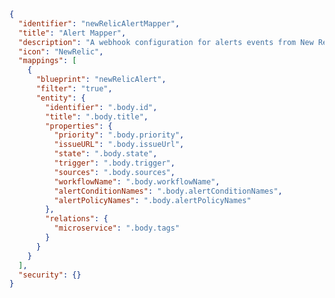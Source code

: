 ```json showLineNumbers
{
  "identifier": "newRelicAlertMapper",
  "title": "Alert Mapper",
  "description": "A webhook configuration for alerts events from New Relic",
  "icon": "NewRelic",
  "mappings": [
    {
      "blueprint": "newRelicAlert",
      "filter": "true",
      "entity": {
        "identifier": ".body.id",
        "title": ".body.title",
        "properties": {
          "priority": ".body.priority",
          "issueURL": ".body.issueUrl",
          "state": ".body.state",
          "trigger": ".body.trigger",
          "sources": ".body.sources",
          "workflowName": ".body.workflowName",
          "alertConditionNames": ".body.alertConditionNames",
          "alertPolicyNames": ".body.alertPolicyNames"
        },
        "relations": {
          "microservice": ".body.tags"
        }
      }
    }
  ],
  "security": {}
}
```
